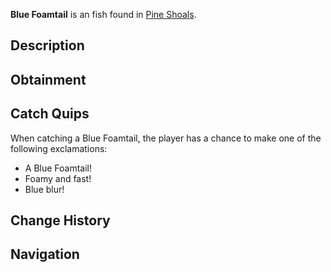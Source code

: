 {{FishInfobox
|image          = Blue Foamtail.png
|rarity         = Uncommon
|sea            = Second Sea
|location       = [[Pine Shoals]]
|sublocation    = 
|sources        = Fishing Rod
|radar_location = 
|prog_speed     = +10
|xp             = 45
|weather        = Windy
|time           = Day
|season         = Summer
|bait           = Flakes
|base_weight    = 6
|base_value     = 65
|weight_range   = 4
|base_chance    = 175
|base_resil     = 60
}}
'''Blue Foamtail''' is an {{Rarity|Uncommon}} fish found in [[Pine Shoals]].

== Description ==
{{Description|A swift swimmer that foams with blue energy.|Bestiary Entry}}

== Obtainment ==
{{Description|It races where the waves bubble.|Bestiary Hint}}
{{Fish Availability|
Pine Shoals
|top_rods      = 
Free Spirit Rod\334303.63\37900.65;
Trident Rod\303996.71\36107.79;
Azure Of Lagoon\301212.75\34931.62;
Leviathan's Fang Rod\300666.73\35239.05;
Egg Rod\267325.05\36723.05;
Training Rod\239846.59\248457.26;
Flimsy Rod\225612.62\24840.83;
Nocturnal Rod\139650.94\134119.58;
Blazebringer Rod\265969.08\31172.38;
Verdant Shear Rod\264916.09\35501.78;
No-Life Rod\249422.33\30525.1;
Seraphic Rod\232481.59\27613.45;
Ethereal Prism Rod\229332.42\26729.36;
Challenger's Rod\224889.87\27405.12;
Depthseeker Rod\223512.28\28645.14;
Rod Of The Forgotten Fang\222746.38\26525.99;
Avalanche Rod\221054.69\28420.82;
Rod Of The Exalted One\219796.8\25866.04;
Volcanic Rod\219406.37\27267.01;
Rod Of The Depths\219111.96\26320.55;
Zeus Rod\218501.39\27154.54;
Steady Rod\212358.74\22928.64
|recommended   = Free Spirit Rod
}}

== Catch Quips ==
When catching a Blue Foamtail, the player has a chance to make one of the following exclamations:
* A Blue Foamtail!
* Foamy and fast!
* Blue blur!

== Change History ==
{{Change History|{{subst:Current Version}}}}

== Navigation ==
{{Fish Navbox|Pine Shoals}}